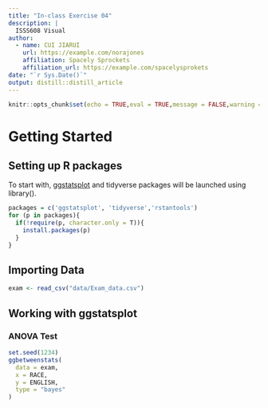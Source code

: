 ```yaml
---
title: "In-class Exercise 04"
description: |
  ISSS608 Visual 
author:
  - name: CUI JIARUI 
    url: https://example.com/norajones
    affiliation: Spacely Sprockets
    affiliation_url: https://example.com/spacelysprokets
date: "`r Sys.Date()`"
output: distill::distill_article
---
```


```r
knitr::opts_chunk$set(echo = TRUE,eval = TRUE,message = FALSE,warning = FALSE)
```

# Getting Started

## Setting up R packages

To start with, [ggstatsplot](https://indrajeetpatil.github.io/ggstatsplot/index.html) and tidyverse packages will be launched using library().

```r
packages = c('ggstatsplot', 'tidyverse','rstantools')
for (p in packages){
  if(!require(p, character.only = T)){
    install.packages(p)
  }
}
```

## Importing Data

```r
exam <- read_csv("data/Exam_data.csv")
```

## Working with ggstatsplot

### ANOVA Test

```r
set.seed(1234)
ggbetweenstats(
  data = exam,
  x = RACE, 
  y = ENGLISH,
  type = "bayes"
)
```
